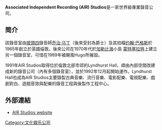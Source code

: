 {{refimprove|time=2019-07-20T01:17:42+00:00}}
{{Expand |time=2010-03-05T14:02:31+00:00 }}
'''Associated Independent Recording (AIR) Studios'''是一家世界級專業錄音公司。

==简介==
該錄音室由[[披頭四|披頭四]]錄音師[[乔治·马丁|乔治·马丁]]（後來受封為爵士）及其拍檔[[约翰·巴格斯|约翰·巴格斯]]於1965年創立於英國倫敦。後來公司在1970年代於[[加勒比海|加勒比海]]小島 [[蒙特塞拉特|蒙特塞拉特]]上建立另一個錄音室，可惜在1989年被颶風Hugo所摧毀。 

1991年AIR Studios取得位於倫敦北部市郊的Lyndhurst Hall，順由內部空間改建成新的錄音公司（內有多個錄音室），並於1992年12月起開始運作。Lyndhurst Hall也成為AIR Studios主要錄製古典音樂、流行音樂、電影配樂、電視配樂、戲劇對白、遊戲音效與配樂的錄音工程與後製作工程中心。

== 外部連結 ==
* [http://www.airstudios.com AIR Studios website]{{Wayback|url=http://www.airstudios.com/ |date=20200825120914 }}
{{音乐小作品}} 
[[Category:文化娱乐公司|Category:文化娱乐公司]]